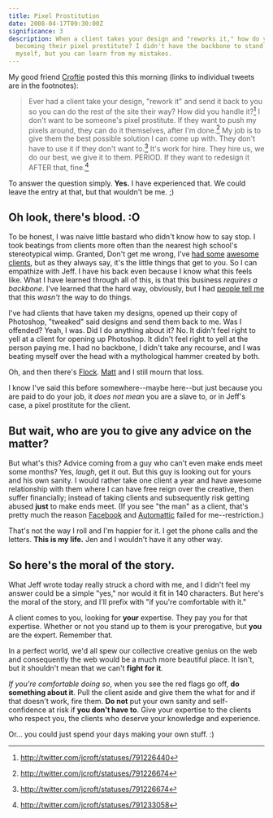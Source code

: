 ```yaml
---
title: Pixel Prostitution
date: 2008-04-17T09:30:00Z
significance: 3
description: When a client takes your design and "reworks it," how do you handle
  becoming their pixel prostitute? I didn't have the backbone to stand up for
  myself, but you can learn from my mistakes.
---
```


My good friend [Croftie][1] posted this this morning (links to individual tweets are in the footnotes):

> Ever had a client take your design, "rework it" and send it back to you so you can do the rest of the site their way? How did you handle it?[^1] I don't want to be someone's pixel prostitute. If they want to push my pixels around, they can do it themselves, after I'm done.[^2] My job is to give them the best possible solution I can come up with. They don't have to use it if they don't want to.[^3] It's work for hire. They hire us, we do our best, we give it to them. PERIOD. If they want to redesign it AFTER that, fine.[^4]

To answer the question simply. **Yes.** I have experienced that. We could leave the entry at that, but that wouldn't be me. ;)

## Oh look, there's blood. :O

To be honest, I was naive little bastard who didn't know how to say stop. I took beatings from clients more often than the nearest high school's stereotypical wimp. Granted, Don't get me wrong, I've [had some][2] [awesome][4] [clients][5], but as they always say, it's the little things that get to you. So I can empathize with Jeff. I have his back even because I know what this feels like. What I have learned through all of this, is that this business *requires a backbone*. I've learned that the hard way, obviously, but I had [people tell me][6] that this *wasn't* the way to do things.

I've had clients that have taken my designs, opened up their copy of Photoshop, "tweaked" said designs and send them back to me. Was I offended? Yeah, I was. Did I do anything about it? No. It didn't feel right to yell at a client for opening up Photoshop. It didn't feel right to yell at the person paying me. I had no backbone, I didn't take any recourse, and I was beating myself over the head with a mythological hammer created by both.

Oh, and then there's [Flock][7]. [Matt][8] and I still mourn that loss.

I know I've said this before somewhere--maybe here--but just because you are paid to do your job, it *does not mean* you are a slave to, or in Jeff's case, a pixel prostitute for the client.

## But wait, who are you to give any advice on the matter?

But what's this? Advice coming from a guy who can't even make ends meet some months? Yes, *laugh*, get it out. But this guy is looking out for yours and his own sanity. I would rather take one client a year and have awesome relationship with them where I can have free reign over the creative, then suffer financially; instead of taking clients and subsequently risk getting abused **just** to make ends meet. (If you see "the man" as a client, that's pretty much the reason [Facebook][9] and [Automattic][10] failed for me--restriction.)

That's not the way I roll and I'm happier for it. I get the phone calls and the letters. **This is my life.** Jen and I wouldn't have it any other way.

## So here's the moral of the story.

What Jeff wrote today really struck a chord with me, and I didn't feel my answer could be a simple "yes," nor would it fit in 140 characters. But here's the moral of the story, and I'll prefix with "if you're comfortable with it."

A client comes to you, looking for **your** expertise. They pay you for that expertise. Whether or not you stand up to them is your prerogative, but **you** are the expert. Remember that.

In a perfect world, we'd all spew our collective creative genius on the web and consequently the web would be a much more beautiful place. It isn't, but it shouldn't mean that we can't **fight for it**.

*If you're comfortable doing so*, when you see the red flags go off, **do something about it**. Pull the client aside and give them the what for and if that doesn't work, fire them. **Do not** put your own sanity and self-confidence at risk if **you don't have to**. Give your expertise to the clients who respect you, the clients who deserve your knowledge and experience.

Or... you could just spend your days making your own stuff. :)

[^1]: http://twitter.com/jcroft/statuses/791226440
[^2]: http://twitter.com/jcroft/statuses/791226674
[^3]: http://twitter.com/jcroft/statuses/791226674
[^4]: http://twitter.com/jcroft/statuses/791233058

[1]: http://jeffcroft.com/
[2]: http://startupsearch.com/
[3]: http://mashable.com/
[4]: http://coffeecup.com/
[5]: http://gamestrata.com/
[6]: http://superfluousbanter.org/
[7]: http://flock.com/
[8]: http://45royale.com/
[9]: http://facebook.com/
[10]: http://automattic.com/
[11]: http://dkeithrobinson.com/
[12]: http://pixelnomad.com/
